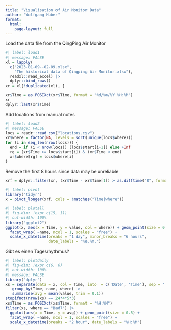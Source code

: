 ```yaml
---
title: "Visualisation of Air Monitor Data"
author: "Wolfgang Huber"
format: 
  html:
    page-layout: full
---
```


Load the data file from the QingPing Air Monitor

```r
#| label: load1
#| message: FALSE
xl = lapply(
  c("2023-01-09--02-09.xlsx",
    "The historical data of Qingping Air Monitor.xlsx"), 
  readxl::read_excel) |> 
  dplyr::bind_rows() 
xr = xl[!duplicated(xl), ]

xr$Time = as.POSIXct(xr$Time, format = "%d/%m/%Y %H:%M")
xr
dplyr::last(xr$Time)
```

Add locations from manual notes

```r
#| label: load2
#| message: FALSE
locs = readr::read_csv("locations.csv")
xr$where = factor(NA, levels = sort(unique(locs$where)))
for (i in seq_len(nrow(locs))) {
  end = if (i < nrow(locs)) (locs$start[i+1]) else +Inf
  rg = (xr$Time >= locs$start[i]) & (xr$Time < end) 
  xr$where[rg] = locs$where[i]
}
```

Remove the first 8 hours since data may be unreliable

```r
xrf = dplyr::filter(xr, (xr$Time - xr$Time[1]) > as.difftime("8", format = "%H"))
```

```r
#| label: pivot
library("tidyr")
x = pivot_longer(xrf, cols = !matches("Time|where"))
```

```r
#| label: plotall
#| fig-dim: !expr c(15, 11)
#| out-width: 100%
library("ggplot2")
ggplot(x, aes(x = Time, y = value, col = where)) + geom_point(size = 0.5) +
  facet_wrap( ~name, ncol = 1, scales = "free") +
  scale_x_datetime(breaks = "1 day", minor_breaks = "6 hours",
                   date_labels = "%e.%m.")
```

Gibt es einen Tagesrhythmus?

```r
#| label: plotdaily
#| fig-dim: !expr c(6, 6)
#| out-width: 100%
#| message: FALSE
library("dplyr")
xs = separate(data = x, col = Time, into  = c('Date', 'Time'), sep = ' ') |>
   group_by(Time, name, where) |>
   summarise(avg = mean(value, trim = 0.1)) 
stopifnot(nrow(xs) == 24*4*5*3)
xs$Time = as.POSIXct(xs$Time, format = "%H:%M")
filter(xs, where == "Bad7") |>
  ggplot(aes(x = Time, y = avg)) + geom_point(size = 0.5) +
  facet_wrap( ~name, ncol = 1, scales = "free") +
  scale_x_datetime(breaks = "2 hour", date_labels = "%H:%M")
```